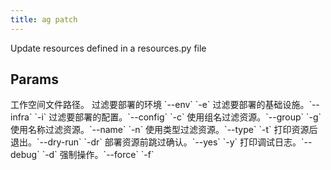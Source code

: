 ```yaml
---
title: ag patch
---
```


Update resources defined in a resources.py file

## Params

<ResponseField name="resources_file" type="str">
 工作空间文件路径。
</ResponseField>
<ResponseField name="env_filter" type="str">
 过滤要部署的环境 `--env` `-e`
</ResponseField>
<ResponseField name="infra_filter" type="str">
 过滤要部署的基础设施。`--infra` `-i`
</ResponseField>
<ResponseField name="config_filter" type="str">
 过滤要部署的配置。`--config` `-c`
</ResponseField>
<ResponseField name="group_filter" type="str">
 使用组名过滤资源。`--group` `-g`
</ResponseField>
<ResponseField name="name_filter" type="str">
 使用名称过滤资源。`--name` `-n`
</ResponseField>
<ResponseField name="type_filter" type="str">
 使用类型过滤资源。`--type` `-t`
</ResponseField>
<ResponseField name="dry_run" type="bool">
 打印资源后退出。`--dry-run` `-dr`
</ResponseField>
<ResponseField name="auto_confirm" type="bool">
 部署资源前跳过确认。`--yes` `-y`
</ResponseField>
<ResponseField name="print_debug_log" type="bool">
 打印调试日志。`--debug` `-d`
</ResponseField>
<ResponseField name="force" type="bool">
 强制操作。`--force` `-f`
</ResponseField>